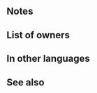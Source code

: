 {{Weapon Infobox
|tagid=SID_フレリアの重槍
|intID=3519
|image=wep_lc141
|exclusive=1
|weaponType=Lance
|cost=400
|might=16
|range=1
|cooldown=-1
|effect=Accelerates Special trigger (cooldown count-1). At start of turn, grants "neutralizes 'effective against flying' bonuses" to flying allies within 2 spaces of unit for 1 turn. If foe initiates combat or foe's HP ≥ 75% at start of combat, grants Atk+6 to unit, inflicts Atk-6 on foe, inflicts penalty on foe's Atk/Def = 20% of unit's Def at start of combat, and reduces damage from foe's first attack by 40% during combat.
|required=Silver Lance
|properties=random_owner
}}
==Notes==
{{Neutralize Effective Against Flying}}
{{IfFoeInitiates}}
{{Temporary buffs}}
{{Temporary debuffs}}
{{At start of combat}}
{{DamagePercentageReduction}}
==List of owners==
{{Skill Hero List}}
==In other languages==
{{OtherLanguages
|japanese=フレリアの重槍
|german=Lanze Frelias
|spanishEU=Lanza de Frelia
|spanishLA=Lanza de Frelia
|french=Lance frelianne
|italian=Lancia freliana
|chineseTW=弗萊利亞的重槍
|portuguese=Lança de Frelia
}}
==See also==
{{See also skills|cond=Description LIKE '%"neutralizes \'effective against flying\' bonuses%' OR (Description LIKE '%inflicts penalty on foe_s%=%of unit_s%at start of combat%' OR Description LIKE '%if foe initiates combat or if foe_s HP%reduces damage from foe_s first attack%') AND Exclusive='1'}}
{{Weapons Navbox}}